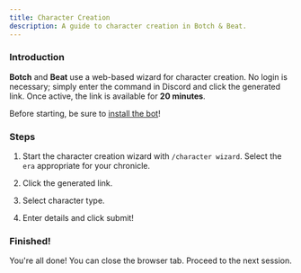 ```yaml
---
title: Character Creation
description: A guide to character creation in Botch & Beat.
---
```



<BotAside />

### Introduction

**Botch** and **Beat** use a web-based wizard for character creation. No login is necessary; simply enter the command in Discord and click the generated link. Once active, the link is available for **20 minutes**.

Before starting, be sure to [install the bot](/guides/get-started)!

### Steps

<Steps>

1. Start the character creation wizard with `/character wizard`. Select the `era` appropriate for your chronicle.

    <Picture
      src="/src/assets/wizard/wizard-command.png"
      alt="Use /character wizard command"
      width="450"
      height="542"
    />

1. Click the generated link.

    <Picture
      src="/src/assets/wizard/wizard-link.png"
      alt="Click the link"
      width="450"
      height="542"
    />

1. Select character type.

    <Picture
      src="/src/assets/wizard/select-char-type.png"
      alt="Select character type"
      width="450"
      height="542"
    />

1. Enter details and click submit!

    <Picture
      src="/src/assets/wizard/enter-details.png"
      alt="Enter character details"
      width="450"
      height="542"
    />

    <Picture
      src="/src/assets/wizard/created.png"
      alt="Character created"
      width="450"
      height="542"
    />

</Steps>

### Finished!

You're all done! You can close the browser tab. Proceed to the next session.
